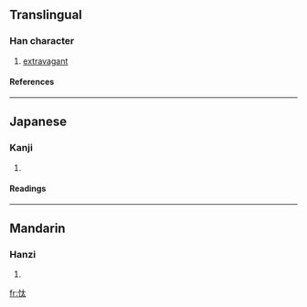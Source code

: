 ==Translingual==
===Han character===
{{Han char|rn=61|rad=心|as=04|sn=7|four=|canj=心大戈 (PKI)}}
# [[extravagant]]
====References====
{{Han ref|kx=0378.150|dkj=10385|dj=0706.130|hdz=42276.030|uh=5FF2|ud=24562}}
----
==Japanese==
===Kanji===
{{ja-kanji|grade=|rs=心04}}
# {{defn|Japanese}} 
====Readings====
{{ja-readings|on=[[たい]] (tai)|kun=[[ならう]] (narau)}}
----
==Mandarin==
===Hanzi===
{{cmn-hanzi|pin=[[tài]] ([[tai4]])|wg=t'ai<sup>4</sup>}}
# {{defn|Mandarin}}

[[fr:忲]]